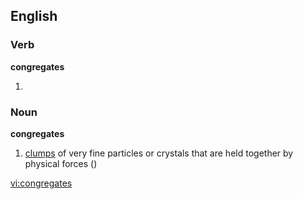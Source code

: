 ==English==

===Verb===
'''congregates'''

# {{third-person singular of|[[congregate]]}}

===Noun===
'''congregates'''
{{rfv-sense}}
# [[clump]]s of very fine particles or crystals that are held together by physical forces ({{plural of|congregate}})

[[vi:congregates]]